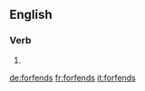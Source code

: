 ==English==

===Verb===
{{head|en}}

# {{en-third-person singular of|forfend}}

[[de:forfends]]
[[fr:forfends]]
[[it:forfends]]